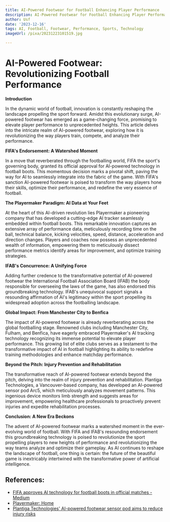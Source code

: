 ```yaml
---
title: AI-Powered Footwear for Football Enhancing Player Performance
description: AI-Powered Footwear for Football Enhancing Player Performance
author: Usf
date: '2023-12-16'
tags: AI, Football, Footwear, Performance, Sports, Technology
imageUrl: /pixa/20231223101519.jpg

---
```

# AI-Powered Footwear: Revolutionizing Football Performance

**Introduction**

In the dynamic world of football, innovation is constantly reshaping the landscape propelling the sport forward. Amidst this evolutionary surge, AI-powered footwear has emerged as a game-changing force, promising to  elevate player  performance to unprecedented heights. This article delves into the  intricate realm of AI-powered footwear, exploring how  it is revolutionizing  the way players  train, compete,  and analyze their performance.

**FIFA's Endorsement: A Watershed Moment**

In a move that reverberated through the  footballing world,  FIFA the sport's governing body, granted its official approval for AI-powered technology in football boots.  This momentous decision  marks a pivotal shift, paving the way for  AI to seamlessly  integrate into the fabric of the  game. With FIFA's sanction AI-powered footwear is poised  to transform the way players hone their skills,  optimize their performance, and redefine the very essence of football.

**The Playermaker Paradigm: AI Data at Your Feet**

At the heart of this AI-driven revolution lies Playermaker a pioneering company that has developed a cutting-edge AI tracker seamlessly embedded within football boots. This remarkable innovation captures an extensive array of performance data, meticulously recording time on the ball, technical  balance, kicking velocities, speed, distance, acceleration and direction changes. Players and coaches now possess an unprecedented wealth of information, empowering them to meticulously dissect performance metrics identify areas for improvement, and optimize training strategies.

**IFAB's Concurrence:  A Unifying Force**

Adding further credence to the transformative potential of AI-powered footwear the International Football Association Board (IFAB) the body responsible for  overseeing the laws of  the game,  has also endorsed this groundbreaking technology. IFAB's unequivocal support signals a resounding affirmation of  AI's legitimacy within the sport propelling its widespread adoption across the footballing landscape.

**Global Impact: From Manchester City to Benfica**

The impact of AI-powered  footwear  is already reverberating  across the global footballing stage. Renowned clubs including Manchester  City, Fulham, and Benfica, have eagerly embraced Playermaker's AI  tracking  technology recognizing  its immense potential to elevate player performance. This growing  list of elite clubs  serves as a testament to the transformative impact of AI  in football highlighting its ability to redefine training methodologies and  enhance matchday performance.

**Beyond the Pitch: Injury Prevention and Rehabilitation**

The transformative reach of AI-powered footwear extends beyond the pitch, delving into the realm of injury prevention and rehabilitation. Plantiga Technologies, a Vancouver-based company, has developed an AI-powered sensor pod Arc5, which meticulously analyzes movement patterns.  This ingenious device monitors  limb strength and suggests areas for improvement, empowering healthcare professionals to proactively prevent  injuries and expedite rehabilitation  processes.

**Conclusion:  A New Era Beckons**

The advent of AI-powered footwear marks a watershed moment  in the  ever-evolving world of football. With FIFA and IFAB's resounding  endorsement  this groundbreaking technology  is poised to revolutionize the sport  propelling players to new heights of performance and revolutionizing the way teams analyze and optimize their  gameplay. As AI continues to reshape the landscape of football,  one thing is certain: the future of the beautiful game  is inextricably intertwined with  the transformative power of artificial intelligence.

## References:
- [FIFA approves AI technology for football boots in official matches - Medium](https://medium.com/@multiplatform.ai/fifa-approves-ai-technology-for-football-boots-in-official-matches-d94a50075473)
- [Playermaker: Home](https://www.playermaker.com/)
- [Plantiga Technologies' AI-powered footwear sensor pod aims to reduce injury risks](https://techcrunch.com/2023/09/21/plantiga-technologies-ai-powered-footwear-sensor-pod-aims-to-reduce-injury-risks/)
